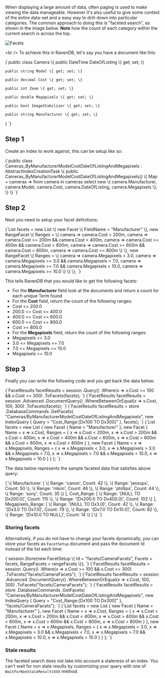 
When displaying a large amount of data, often paging is used to make viewing the data manageable. However it's also useful to give some context of the entire data-set and a easy way to drill-down into particular categories. The common approach to doing this is "faceted search", as shown in the image below. __Note__ how the count of each category within the current search is across the top.

![Facets](./assets/CNET_faceted_search_2.jpg)

&lt;br /&gt;
To achieve this in RavenDB, let's say you have a document like this:

<TabItem value="camera" label="camera">
<CodeBlock language="csharp">
{`public class Camera
\{
	public DateTime DateOfListing \{ get; set; \}

	public string Model \{ get; set; \}

	public decimal Cost \{ get; set; \}

	public int Zoom \{ get; set; \}

	public double Megapixels \{ get; set; \}

	public bool ImageStabilizer \{ get; set; \}

	public string Manufacturer \{ get; set; \}
\}
`}
</CodeBlock>
</TabItem>

## Step 1

Create an index to work against, this can be setup like so:

<TabItem value="step_2" label="step_2">
<CodeBlock language="csharp">
{`public class Cameras_ByManufacturerModelCostDateOfListingAndMegapixels : AbstractIndexCreationTask<Camera>
\{
    public Cameras_ByManufacturerModelCostDateOfListingAndMegapixels()
    \{
        Map = cameras => from camera in cameras
                         select new
                         \{
                             camera.Manufacturer,
                             camera.Model,
                             camera.Cost,
                             camera.DateOfListing,
                             camera.Megapixels
                         \};
    \}
\}
`}
</CodeBlock>
</TabItem>

## Step 2

Next you need to setup your facet definitions:

<TabItem value="step_1" label="step_1">
<CodeBlock language="csharp">
{`List<FacetBase> facets = new List<FacetBase>
\{
    new Facet
    \{
        FieldName = "Manufacturer"
    \},
    new RangeFacet<Camera>
    \{
        Ranges =
        \{
            camera => camera.Cost < 200m,
            camera => camera.Cost >= 200m && camera.Cost < 400m,
            camera => camera.Cost >= 400m && camera.Cost < 600m,
            camera => camera.Cost >= 600m && camera.Cost < 800m,
            camera => camera.Cost >= 800m
        \}
    \},
    new RangeFacet<Camera>
    \{
        Ranges =
        \{
            camera => camera.Megapixels < 3.0,
            camera => camera.Megapixels >= 3.0 && camera.Megapixels < 7.0,
            camera => camera.Megapixels >= 7.0 && camera.Megapixels < 10.0,
            camera => camera.Megapixels >= 10.0
        \}
    \}
\};
`}
</CodeBlock>
</TabItem>

This tells RavenDB that you would like to get the following facets:

* For the **Manufacturer** field look at the documents and return a count for each unique Term found
* For the **Cost** field, return the count of the following ranges:
 * Cost &lt;= 200.0
 * 200.0 &lt;= Cost &lt;= 400.0
 * 400.0 &lt;= Cost &lt;= 600.0
 * 600.0 &lt;= Cost &lt;= 800.0
 * Cost &gt;= 800.0
* For the **Megapixels** field, return the count of the following ranges:
 * Megapixels &lt;= 3.0
 * 3.0 &lt;= Megapixels &lt;= 7.0
 * 7.0 &lt;= Megapixels &lt;= 10.0
 * Megapixels &gt;= 10.0

## Step 3

Finally you can write the following code and you get back the data below:

<Tabs groupId='languageSyntax'>
<TabItem value="Query" label="Query">
<CodeBlock language="csharp">
{`FacetResults facetResults = session
	.Query<Camera, Cameras_ByManufacturerModelCostDateOfListingAndMegapixels>()
	.Where(x => x.Cost >= 100 && x.Cost <= 300)
	.ToFacets(facets);
`}
</CodeBlock>
</TabItem>
<TabItem value="DocumentQuery" label="DocumentQuery">
<CodeBlock language="csharp">
{`FacetResults facetResults = session
	.Advanced
	.DocumentQuery<Camera, Cameras_ByManufacturerModelCostDateOfListingAndMegapixels>()
	.WhereBetweenOrEqual(x => x.Cost, 100, 300)
	.ToFacets(facets);
`}
</CodeBlock>
</TabItem>
<TabItem value="Commands" label="Commands">
<CodeBlock language="csharp">
{`FacetResults facetResults = store
	.DatabaseCommands
	.GetFacets(
		"Cameras/ByManufacturerModelCostDateOfListingAndMegapixels",
		new IndexQuery
		{
			Query = "Cost_Range:[Dx100 TO Dx300]"
		},
		facets);
`}
</CodeBlock>
</TabItem>
<TabItem value="Facets" label="Facets">
<CodeBlock language="csharp">
{`List<Facet> facets = new List<Facet>
{
	new Facet
	{
		Name = "Manufacturer"
	},
	new Facet<Camera>
	{
		Name = x => x.Cost,
		Ranges =
		{
			x => x.Cost < 200m,
			x => x.Cost > 200m && x.Cost < 400m,
			x => x.Cost > 400m && x.Cost < 600m,
			x => x.Cost > 600m && x.Cost < 800m,
			x => x.Cost > 800m
		}
	},
	new Facet<Camera>
	{
		Name = x => x.Megapixels,
		Ranges =
		{
			x => x.Megapixels < 3.0,
			x => x.Megapixels > 3.0 && x.Megapixels < 7.0,
			x => x.Megapixels > 7.0 && x.Megapixels < 10.0,
			x => x.Megapixels > 10.0
		}
	}
};
`}
</CodeBlock>
</TabItem>
</Tabs>

The data below represents the sample faceted data that satisfies above query:

<TabItem value="json" label="json">
<CodeBlock language="json">
{`\{
   Manufacturer: [
      \{
         Range: 'canon',
         Count: 42
      \},
      \{
         Range: 'jessops',
         Count: 50
      \},
      \{
         Range: 'nikon',
         Count: 46
      \},
      \{
         Range: 'phillips',
         Count: 44
      \},
      \{
         Range: 'sony',
         Count: 35
      \}
   ],
   Cost_Range: [
      \{
         Range: '[NULL TO Dx200.0]',
         Count: 115
      \},
      \{
         Range: '[Dx200.0 TO Dx400.0]',
         Count: 102
      \}
   ],
   Megapixels_Range: [
      \{
         Range: '[NULL TO Dx3.0]',
         Count: 42
      \},
      \{
         Range: '[Dx3.0 TO Dx7.0]',
         Count: 79
      \},
      \{
         Range: '[Dx7.0 TO Dx10.0]',
         Count: 82
      \},
      \{
         Range: '[Dx10.0 TO NULL]',
         Count: 14
      \}
   ]
\}
`}
</CodeBlock>
</TabItem>

### Storing facets

Alternatively, if you do not have to change your facets dynamically, you can store your facets as `FacetSetup` document and pass the document Id instead of the list each time:

<TabItem value="step_4_0" label="step_4_0">
<CodeBlock language="csharp">
{`session.Store(new FacetSetup \{ Id = "facets/CameraFacets", Facets = facets, RangeFacets = rangeFacets \});
`}
</CodeBlock>
</TabItem>

<Tabs groupId='languageSyntax'>
<TabItem value="Query" label="Query">
<CodeBlock language="csharp">
{`FacetResults facetResults = session
	.Query<Camera, Cameras_ByManufacturerModelCostDateOfListingAndMegapixels>()
	.Where(x => x.Cost >= 100 && x.Cost <= 300)
	.ToFacets("facets/CameraFacets");
`}
</CodeBlock>
</TabItem>
<TabItem value="DocumentQuery" label="DocumentQuery">
<CodeBlock language="csharp">
{`FacetResults facetResults = session
	.Advanced
	.DocumentQuery<Camera, Cameras_ByManufacturerModelCostDateOfListingAndMegapixels>()
	.WhereBetweenOrEqual(x => x.Cost, 100, 300)
	.ToFacets("facets/CameraFacets");
`}
</CodeBlock>
</TabItem>
<TabItem value="Commands" label="Commands">
<CodeBlock language="csharp">
{`FacetResults facetResults = store
	.DatabaseCommands
	.GetFacets(
		"Cameras/ByManufacturerModelCostDateOfListingAndMegapixels",
		new IndexQuery
		{
			Query = "Cost_Range:[Dx100 TO Dx300]"
		},
		"facets/CameraFacets");
`}
</CodeBlock>
</TabItem>
<TabItem value="Facets" label="Facets">
<CodeBlock language="csharp">
{`List<Facet> facets = new List<Facet>
{
	new Facet
	{
		Name = "Manufacturer"
	},
	new Facet<Camera>
	{
		Name = x => x.Cost,
		Ranges =
		{
			x => x.Cost < 200m,
			x => x.Cost > 200m && x.Cost < 400m,
			x => x.Cost > 400m && x.Cost < 600m,
			x => x.Cost > 600m && x.Cost < 800m,
			x => x.Cost > 800m
		}
	},
	new Facet<Camera>
	{
		Name = x => x.Megapixels,
		Ranges =
		{
			x => x.Megapixels < 3.0,
			x => x.Megapixels > 3.0 && x.Megapixels < 7.0,
			x => x.Megapixels > 7.0 && x.Megapixels < 10.0,
			x => x.Megapixels > 10.0
		}
	}
};
`}
</CodeBlock>
</TabItem>
</Tabs>

### Stale results

The faceted search does not take into account a staleness of an index. You can't wait for non stale results by customizing your query with one of `WaitForNonStaleResultsXXX` method.


